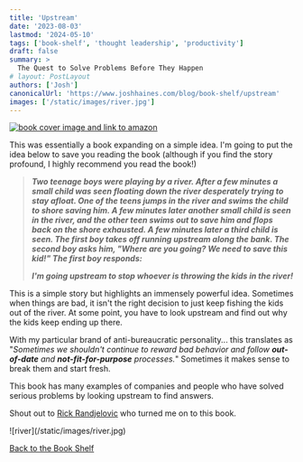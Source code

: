 ```yaml
---
title: 'Upstream'
date: '2023-08-03'
lastmod: '2024-05-10'
tags: ['book-shelf', 'thought leadership', 'productivity']
draft: false
summary: >
  The Quest to Solve Problems Before They Happen
# layout: PostLayout
authors: ['Josh']
canonicalUrl: 'https://www.joshhaines.com/blog/book-shelf/upstream'
images: ['/static/images/river.jpg']
---
```


<div className="mx-auto w-1/3">
  <a href="https://www.amazon.com/Upstream-Quest-Problems-Before-Happen/dp/1982134720">
    <img
      alt="book cover image and link to amazon"
      src="https://m.media-amazon.com/images/I/41czXAfMbDL._SY445_SX342_.jpg"
    />
  </a>
</div>

This was essentially a book expanding on a simple idea. I'm going to put the idea below to save you reading the book (although if you find the story profound, I highly recommend you read the book!)

> _**Two teenage boys were playing by a river. After a few minutes a small child was seen floating down the river desperately trying to stay afloat. One of the teens jumps in the river and swims the child to shore saving him. A few minutes later another small child is seen in the river, and the other teen swims out to save him and flops back on the shore exhausted. A few minutes later a third child is seen. The first boy takes off running upstream along the bank. The second boy asks him, "Where are you going? We need to save this kid!" The first boy responds:**_
>
> _**I'm going upstream to stop whoever is throwing the kids in the river!**_

This is a simple story but highlights an immensely powerful idea.
Sometimes when things are bad, it isn't the right decision to just keep fishing the kids out of the river.
At some point, you have to look upstream and find out why the kids keep ending up there.

With my particular brand of anti-bureaucratic personality... this translates as "_Sometimes we shouldn't continue to reward bad behavior and follow **out-of-date** and **not-fit-for-purpose** processes._" Sometimes it makes sense to break them and start fresh.

This book has many examples of companies and people who have solved serious problems by looking upstream to find answers.

Shout out to [Rick Randjelovic](https://www.linkedin.com/in/rick-randjelovic-559b2a1/) who turned me on to this book.

<div className="-mx-2 flex flex-wrap justify-center overflow-hidden xl:-mx-2">
  <div className="my-1 w-full overflow-hidden px-2 xl:my-1 xl:w-3/4 xl:px-2">
    ![river](/static/images/river.jpg)
  </div>
</div>

[Back to the Book Shelf](/blog/book-shelf)

